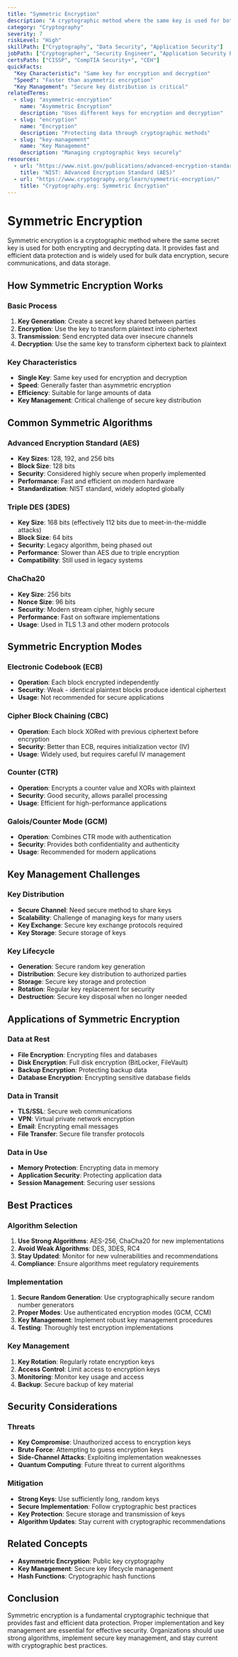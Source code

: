 ```yaml
---
title: "Symmetric Encryption"
description: "A cryptographic method where the same key is used for both encryption and decryption of data, providing fast and efficient data protection."
category: "Cryptography"
severity: 7
riskLevel: "High"
skillPath: ["Cryptography", "Data Security", "Application Security"]
jobPath: ["Cryptographer", "Security Engineer", "Application Security Engineer"]
certsPath: ["CISSP", "CompTIA Security+", "CEH"]
quickFacts:
  "Key Characteristic": "Same key for encryption and decryption"
  "Speed": "Faster than asymmetric encryption"
  "Key Management": "Secure key distribution is critical"
relatedTerms:
  - slug: "asymmetric-encryption"
    name: "Asymmetric Encryption"
    description: "Uses different keys for encryption and decryption"
  - slug: "encryption"
    name: "Encryption"
    description: "Protecting data through cryptographic methods"
  - slug: "key-management"
    name: "Key Management"
    description: "Managing cryptographic keys securely"
resources:
  - url: "https://www.nist.gov/publications/advanced-encryption-standard-aes"
    title: "NIST: Advanced Encryption Standard (AES)"
  - url: "https://www.cryptography.org/learn/symmetric-encryption/"
    title: "Cryptography.org: Symmetric Encryption"
---
```


# Symmetric Encryption

Symmetric encryption is a cryptographic method where the same secret key is used for both encrypting and decrypting data. It provides fast and efficient data protection and is widely used for bulk data encryption, secure communications, and data storage.

## How Symmetric Encryption Works

### Basic Process
1. **Key Generation**: Create a secret key shared between parties
2. **Encryption**: Use the key to transform plaintext into ciphertext
3. **Transmission**: Send encrypted data over insecure channels
4. **Decryption**: Use the same key to transform ciphertext back to plaintext

### Key Characteristics
- **Single Key**: Same key used for encryption and decryption
- **Speed**: Generally faster than asymmetric encryption
- **Efficiency**: Suitable for large amounts of data
- **Key Management**: Critical challenge of secure key distribution

## Common Symmetric Algorithms

### Advanced Encryption Standard (AES)
- **Key Sizes**: 128, 192, and 256 bits
- **Block Size**: 128 bits
- **Security**: Considered highly secure when properly implemented
- **Performance**: Fast and efficient on modern hardware
- **Standardization**: NIST standard, widely adopted globally

### Triple DES (3DES)
- **Key Size**: 168 bits (effectively 112 bits due to meet-in-the-middle attacks)
- **Block Size**: 64 bits
- **Security**: Legacy algorithm, being phased out
- **Performance**: Slower than AES due to triple encryption
- **Compatibility**: Still used in legacy systems

### ChaCha20
- **Key Size**: 256 bits
- **Nonce Size**: 96 bits
- **Security**: Modern stream cipher, highly secure
- **Performance**: Fast on software implementations
- **Usage**: Used in TLS 1.3 and other modern protocols

## Symmetric Encryption Modes

### Electronic Codebook (ECB)
- **Operation**: Each block encrypted independently
- **Security**: Weak - identical plaintext blocks produce identical ciphertext
- **Usage**: Not recommended for secure applications

### Cipher Block Chaining (CBC)
- **Operation**: Each block XORed with previous ciphertext before encryption
- **Security**: Better than ECB, requires initialization vector (IV)
- **Usage**: Widely used, but requires careful IV management

### Counter (CTR)
- **Operation**: Encrypts a counter value and XORs with plaintext
- **Security**: Good security, allows parallel processing
- **Usage**: Efficient for high-performance applications

### Galois/Counter Mode (GCM)
- **Operation**: Combines CTR mode with authentication
- **Security**: Provides both confidentiality and authenticity
- **Usage**: Recommended for modern applications

## Key Management Challenges

### Key Distribution
- **Secure Channel**: Need secure method to share keys
- **Scalability**: Challenge of managing keys for many users
- **Key Exchange**: Secure key exchange protocols required
- **Key Storage**: Secure storage of keys

### Key Lifecycle
- **Generation**: Secure random key generation
- **Distribution**: Secure key distribution to authorized parties
- **Storage**: Secure key storage and protection
- **Rotation**: Regular key replacement for security
- **Destruction**: Secure key disposal when no longer needed

## Applications of Symmetric Encryption

### Data at Rest
- **File Encryption**: Encrypting files and databases
- **Disk Encryption**: Full disk encryption (BitLocker, FileVault)
- **Backup Encryption**: Protecting backup data
- **Database Encryption**: Encrypting sensitive database fields

### Data in Transit
- **TLS/SSL**: Secure web communications
- **VPN**: Virtual private network encryption
- **Email**: Encrypting email messages
- **File Transfer**: Secure file transfer protocols

### Data in Use
- **Memory Protection**: Encrypting data in memory
- **Application Security**: Protecting application data
- **Session Management**: Securing user sessions

## Best Practices

### Algorithm Selection
1. **Use Strong Algorithms**: AES-256, ChaCha20 for new implementations
2. **Avoid Weak Algorithms**: DES, 3DES, RC4
3. **Stay Updated**: Monitor for new vulnerabilities and recommendations
4. **Compliance**: Ensure algorithms meet regulatory requirements

### Implementation
1. **Secure Random Generation**: Use cryptographically secure random number generators
2. **Proper Modes**: Use authenticated encryption modes (GCM, CCM)
3. **Key Management**: Implement robust key management procedures
4. **Testing**: Thoroughly test encryption implementations

### Key Management
1. **Key Rotation**: Regularly rotate encryption keys
2. **Access Control**: Limit access to encryption keys
3. **Monitoring**: Monitor key usage and access
4. **Backup**: Secure backup of key material

## Security Considerations

### Threats
- **Key Compromise**: Unauthorized access to encryption keys
- **Brute Force**: Attempting to guess encryption keys
- **Side-Channel Attacks**: Exploiting implementation weaknesses
- **Quantum Computing**: Future threat to current algorithms

### Mitigation
- **Strong Keys**: Use sufficiently long, random keys
- **Secure Implementation**: Follow cryptographic best practices
- **Key Protection**: Secure storage and transmission of keys
- **Algorithm Updates**: Stay current with cryptographic recommendations

## Related Concepts
- **Asymmetric Encryption**: Public key cryptography
- **Key Management**: Secure key lifecycle management
- **Hash Functions**: Cryptographic hash functions

## Conclusion

Symmetric encryption is a fundamental cryptographic technique that provides fast and efficient data protection. Proper implementation and key management are essential for effective security. Organizations should use strong algorithms, implement secure key management, and stay current with cryptographic best practices. 